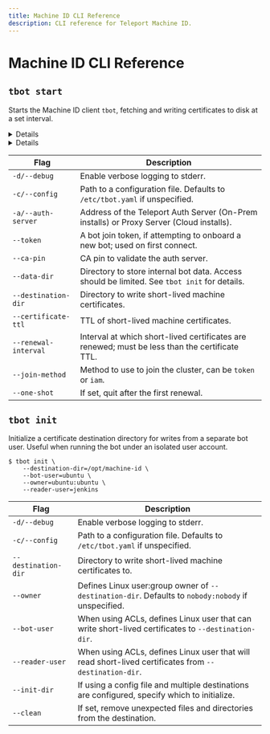 ```yaml
---
title: Machine ID CLI Reference
description: CLI reference for Teleport Machine ID.
---
```


# Machine ID CLI Reference

## `tbot start`

Starts the Machine ID client `tbot`, fetching and writing certificates to disk
at a set interval.

<Details scope={["cloud"]} scopeOnly={true}>
```code
$ tbot start \
   --data-dir=/var/lib/teleport/bot \
   --destination-dir=/opt/machine-id \
   --token=00000000000000000000000000000000 \
   --join-method=token \
   --ca-pin=sha256:1111111111111111111111111111111111111111111111111111111111111111 \
   --auth-server=example.teleport.sh:443
```
</Details>
<Details scope={["oss","enterprise"]} scopeOnly={true}>
```code
$ tbot start \
   --data-dir=/var/lib/teleport/bot \
   --destination-dir=/opt/machine-id \
   --token=00000000000000000000000000000000 \
   --join-method=token \
   --ca-pin=sha256:1111111111111111111111111111111111111111111111111111111111111111 \
   --auth-server=auth.example.com:3025
```
</Details>

| Flag                 | Description                                                                                    |
|----------------------|------------------------------------------------------------------------------------------------|
| `-d/--debug`         | Enable verbose logging to stderr.                                                              |
| `-c/--config`        | Path to a configuration file. Defaults to `/etc/tbot.yaml` if unspecified.                     |
| `-a/--auth-server`   | Address of the Teleport Auth Server (On-Prem installs) or Proxy Server (Cloud installs).       |
| `--token`            | A bot join token, if attempting to onboard a new bot; used on first connect.                   |
| `--ca-pin`           | CA pin to validate the auth server.                                                            |
| `--data-dir`         | Directory to store internal bot data. Access should be limited. See `tbot init` for details.   |
| `--destination-dir`  | Directory to write short-lived machine certificates.                                           |
| `--certificate-ttl`  | TTL of short-lived machine certificates.                                                       |
| `--renewal-interval` | Interval at which short-lived certificates are renewed; must be less than the certificate TTL. |
| `--join-method`      | Method to use to join the cluster, can be `token` or `iam`.                                    |
| `--one-shot`         | If set, quit after the first renewal.                                                          |

## `tbot init`

Initialize a certificate destination directory for writes from a separate bot
user. Useful when running the bot under an isolated user account.

```code
$ tbot init \
    --destination-dir=/opt/machine-id \
    --bot-user=ubuntu \
    --owner=ubuntu:ubuntu \
    --reader-user=jenkins
```

| Flag                 | Description                                                                                           |
|----------------------|-------------------------------------------------------------------------------------------------------|
| `-d/--debug`         | Enable verbose logging to stderr.                                                                     |
| `-c/--config`        | Path to a configuration file. Defaults to `/etc/tbot.yaml` if unspecified.                            |
| `--destination-dir`  | Directory to write short-lived machine certificates to.                                               |
| `--owner`            | Defines Linux user:group owner of `--destination-dir`. Defaults to `nobody:nobody` if unspecified.    |
| `--bot-user`         | When using ACLs, defines Linux user that can write short-lived certificates to `--destination-dir`.   |
| `--reader-user`      | When using ACLs, defines Linux user that will read short-lived certificates from `--destination-dir`. |
| `--init-dir`         | If using a config file and multiple destinations are configured, specify which to initialize.         |
| `--clean`            | If set, remove unexpected files and directories from the destination.                                 |
